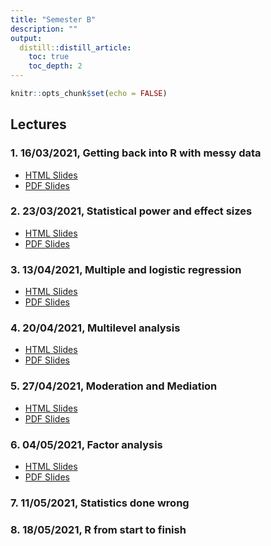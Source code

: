 ```yaml
---
title: "Semester B"
description: ""
output: 
  distill::distill_article:
    toc: true
    toc_depth: 2
---
```


```r
knitr::opts_chunk$set(echo = FALSE)
```

## Lectures

### 1. 16/03/2021, Getting back into R with messy data

- [HTML Slides](slides/Week-23-messy-data.html)
- [PDF Slides](slides/B-1-messy-data.pdf)

### 2. 23/03/2021, Statistical power and effect sizes
- [HTML Slides](slides/2-Power-and-Effect-Sizes.html)
- [PDF Slides](slides/2-Power-and-Effect-Sizes.pdf)

### 3. 13/04/2021, Multiple and logistic regression
- [HTML Slides](slides/3-generalized-linear-models.html)
- [PDF Slides](slides/3-generalized-linear-models.pdf)

### 4. 20/04/2021, Multilevel analysis
- [HTML Slides](slides/4-multilevel-modelling.html)
- [PDF Slides](slides/4-multilevel-modelling.pdf)

### 5. 27/04/2021, Moderation and Mediation
- [HTML Slides](slides/5-Moderation-Mediation.html)
- [PDF Slides](slides/5-Moderation-Mediation.pdf)

### 6. 04/05/2021, Factor analysis
- [HTML Slides](slides/6-Factor-Analysis.html)
- [PDF Slides](slides/6-Factor-Analysis.pdf)

### 7. 11/05/2021, Statistics done wrong

### 8. 18/05/2021, R from start to finish
